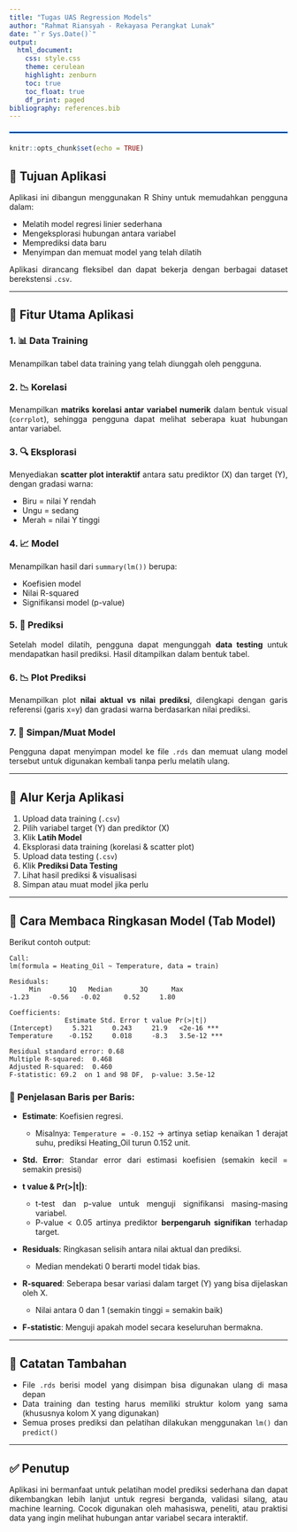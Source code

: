 ```yaml
---
title: "Tugas UAS Regression Models"
author: "Rahmat Riansyah - Rekayasa Perangkat Lunak"
date: "`r Sys.Date()`"
output: 
  html_document:
    css: style.css
    theme: cerulean
    highlight: zenburn
    toc: true
    toc_float: true
    df_print: paged
bibliography: references.bib
---
```


```{=html}
<style>
body{
text-align: justify}
</style>
<hr style="border: 1px solid #007bff; margin: 20px 0;"/>
```
```r
knitr::opts_chunk$set(echo = TRUE)
```


## 🎯 Tujuan Aplikasi

Aplikasi ini dibangun menggunakan R Shiny untuk memudahkan pengguna dalam:

* Melatih model regresi linier sederhana
* Mengeksplorasi hubungan antara variabel
* Memprediksi data baru
* Menyimpan dan memuat model yang telah dilatih

Aplikasi dirancang fleksibel dan dapat bekerja dengan berbagai dataset berekstensi `.csv`.

---

## 🧩 Fitur Utama Aplikasi

### 1. 📊 Data Training

Menampilkan tabel data training yang telah diunggah oleh pengguna.

### 2. 📉 Korelasi

Menampilkan **matriks korelasi antar variabel numerik** dalam bentuk visual (`corrplot`), sehingga pengguna dapat melihat seberapa kuat hubungan antar variabel.

### 3. 🔍 Eksplorasi

Menyediakan **scatter plot interaktif** antara satu prediktor (X) dan target (Y), dengan gradasi warna:

* Biru = nilai Y rendah
* Ungu = sedang
* Merah = nilai Y tinggi

### 4. 📈 Model

Menampilkan hasil dari `summary(lm())` berupa:

* Koefisien model
* Nilai R-squared
* Signifikansi model (p-value)

### 5. 🧪 Prediksi

Setelah model dilatih, pengguna dapat mengunggah **data testing** untuk mendapatkan hasil prediksi. Hasil ditampilkan dalam bentuk tabel.

### 6. 📉 Plot Prediksi

Menampilkan plot **nilai aktual vs nilai prediksi**, dilengkapi dengan garis referensi (garis x=y) dan gradasi warna berdasarkan nilai prediksi.

### 7. 💾 Simpan/Muat Model

Pengguna dapat menyimpan model ke file `.rds` dan memuat ulang model tersebut untuk digunakan kembali tanpa perlu melatih ulang.

---

## 🔁 Alur Kerja Aplikasi

1. Upload data training (`.csv`)
2. Pilih variabel target (Y) dan prediktor (X)
3. Klik **Latih Model**
4. Eksplorasi data training (korelasi & scatter plot)
5. Upload data testing (`.csv`)
6. Klik **Prediksi Data Testing**
7. Lihat hasil prediksi & visualisasi
8. Simpan atau muat model jika perlu

---

## 📖 Cara Membaca Ringkasan Model (Tab Model)

Berikut contoh output:

```
Call:
lm(formula = Heating_Oil ~ Temperature, data = train)

Residuals:
     Min       1Q   Median       3Q      Max
-1.23     -0.56   -0.02      0.52     1.80

Coefficients:
              Estimate Std. Error t value Pr(>|t|)    
(Intercept)     5.321     0.243     21.9   <2e-16 ***
Temperature    -0.152     0.018     -8.3   3.5e-12 ***

Residual standard error: 0.68
Multiple R-squared:  0.468  
Adjusted R-squared:  0.460
F-statistic: 69.2  on 1 and 98 DF,  p-value: 3.5e-12
```

### 📌 Penjelasan Baris per Baris:

* **Estimate**: Koefisien regresi.

  * Misalnya: `Temperature = -0.152` → artinya setiap kenaikan 1 derajat suhu, prediksi Heating\_Oil turun 0.152 unit.

* **Std. Error**: Standar error dari estimasi koefisien (semakin kecil = semakin presisi)

* **t value & Pr(>|t|)**:

  * t-test dan p-value untuk menguji signifikansi masing-masing variabel.
  * P-value < 0.05 artinya prediktor **berpengaruh signifikan** terhadap target.

* **Residuals**: Ringkasan selisih antara nilai aktual dan prediksi.

  * Median mendekati 0 berarti model tidak bias.

* **R-squared**: Seberapa besar variasi dalam target (Y) yang bisa dijelaskan oleh X.

  * Nilai antara 0 dan 1 (semakin tinggi = semakin baik)

* **F-statistic**: Menguji apakah model secara keseluruhan bermakna.

---

## 🧾 Catatan Tambahan

* File `.rds` berisi model yang disimpan bisa digunakan ulang di masa depan
* Data training dan testing harus memiliki struktur kolom yang sama (khususnya kolom X yang digunakan)
* Semua proses prediksi dan pelatihan dilakukan menggunakan `lm()` dan `predict()`

---

## ✅ Penutup

Aplikasi ini bermanfaat untuk pelatihan model prediksi sederhana dan dapat dikembangkan lebih lanjut untuk regresi berganda, validasi silang, atau machine learning.
Cocok digunakan oleh mahasiswa, peneliti, atau praktisi data yang ingin melihat hubungan antar variabel secara interaktif.
